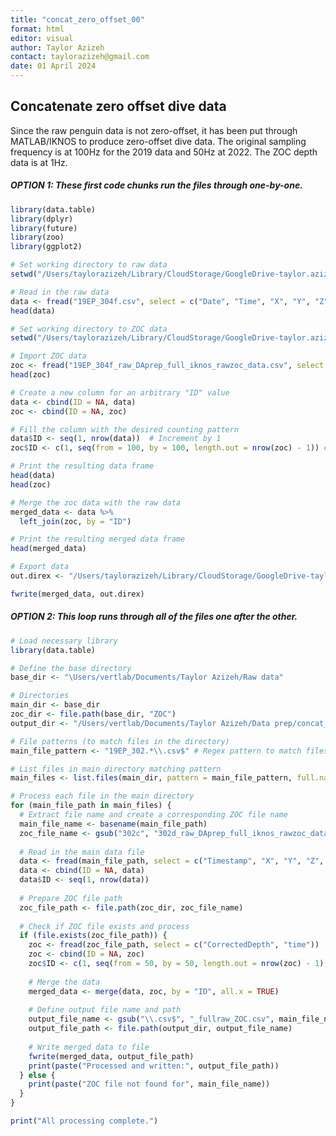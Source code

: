 ```yaml
---
title: "concat_zero_offset_00"
format: html
editor: visual
author: Taylor Azizeh
contact: taylorazizeh@gmail.com
date: 01 April 2024
---
```


## Concatenate zero offset dive data

Since the raw penguin data is not zero-offset, it has been put through MATLAB/IKNOS to produce zero-offset dive data. The original sampling frequency is at 100Hz for the 2019 data and 50Hz at 2022. The ZOC depth data is at 1Hz.

##### OPTION 1: These first code chunks run the files through one-by-one.

```r
library(data.table)
library(dplyr)
library(future)
library(zoo)
library(ggplot2)
```

```r
# Set working directory to raw data
setwd("/Users/taylorazizeh/Library/CloudStorage/GoogleDrive-taylor.azizeh@sjsu.edu/.shortcut-targets-by-id/1qVmvBCQU8aplOO73CUX_mqRay94h7cgI/Penguin_Shared/Data/Crozier/2019/Axytrek/Raw data/RAW.CSV")

# Read in the raw data
data <- fread("19EP_304f.csv", select = c("Date", "Time", "X", "Y", "Z", "Depth", "location-lat", "location-lon"))
head(data)

# Set working directory to ZOC data
setwd("/Users/taylorazizeh/Library/CloudStorage/GoogleDrive-taylor.azizeh@sjsu.edu/.shortcut-targets-by-id/1qVmvBCQU8aplOO73CUX_mqRay94h7cgI/Penguin_Shared/Data/Crozier/2019/Axytrek/Time, pressure, ZOC")

# Import ZOC data
zoc <- fread("19EP_304f_raw_DAprep_full_iknos_rawzoc_data.csv", select = c("CorrectedDepth", "time"))
head(zoc)
```

```r
# Create a new column for an arbitrary "ID" value
data <- cbind(ID = NA, data)
zoc <- cbind(ID = NA, zoc)

# Fill the column with the desired counting pattern
data$ID <- seq(1, nrow(data))  # Increment by 1
zoc$ID <- c(1, seq(from = 100, by = 100, length.out = nrow(zoc) - 1)) # Use 50 for 2022 data and 100 for 2019 data

# Print the resulting data frame
head(data)
head(zoc)
```

```r
# Merge the zoc data with the raw data
merged_data <- data %>%
  left_join(zoc, by = "ID")

# Print the resulting merged data frame
head(merged_data)
```

```r
# Export data
out.direx <- "/Users/taylorazizeh/Library/CloudStorage/GoogleDrive-taylor.azizeh@sjsu.edu/.shortcut-targets-by-id/1qVmvBCQU8aplOO73CUX_mqRay94h7cgI/Penguin_Shared/Data/Crozier/2019/Processed files/Concatenated zero offset + raw data/19EP_304f_concat.csv"

fwrite(merged_data, out.direx)
```

##### OPTION 2: This loop runs through all of the files one after the other.

```r
# Load necessary library
library(data.table)

# Define the base directory
base_dir <- "\Users/vertlab/Documents/Taylor Azizeh/Raw data"

# Directories
main_dir <- base_dir
zoc_dir <- file.path(base_dir, "ZOC")
output_dir <- "/Users/vertlab/Documents/Taylor Azizeh/Data prep/concat_zero_offset_00/Output"

# File patterns (to match files in the directory)
main_file_pattern <- "19EP_302.*\\.csv$" # Regex pattern to match files

# List files in main directory matching pattern
main_files <- list.files(main_dir, pattern = main_file_pattern, full.names = TRUE)

# Process each file in the main directory
for (main_file_path in main_files) {
  # Extract file name and create a corresponding ZOC file name
  main_file_name <- basename(main_file_path)
  zoc_file_name <- gsub("302c", "302d_raw_DAprep_full_iknos_rawzoc_data", main_file_name)
  
  # Read in the main data file
  data <- fread(main_file_path, select = c("Timestamp", "X", "Y", "Z", "Depth", "location-lat", "location-lon"))
  data <- cbind(ID = NA, data)
  data$ID <- seq(1, nrow(data))
  
  # Prepare ZOC file path
  zoc_file_path <- file.path(zoc_dir, zoc_file_name)
  
  # Check if ZOC file exists and process
  if (file.exists(zoc_file_path)) {
    zoc <- fread(zoc_file_path, select = c("CorrectedDepth", "time"))
    zoc <- cbind(ID = NA, zoc)
    zoc$ID <- c(1, seq(from = 50, by = 50, length.out = nrow(zoc) - 1))
    
    # Merge the data
    merged_data <- merge(data, zoc, by = "ID", all.x = TRUE)
    
    # Define output file name and path
    output_file_name <- gsub("\\.csv$", "_fullraw_ZOC.csv", main_file_name)
    output_file_path <- file.path(output_dir, output_file_name)
    
    # Write merged data to file
    fwrite(merged_data, output_file_path)
    print(paste("Processed and written:", output_file_path))
  } else {
    print(paste("ZOC file not found for", main_file_name))
  }
}

print("All processing complete.")
```

